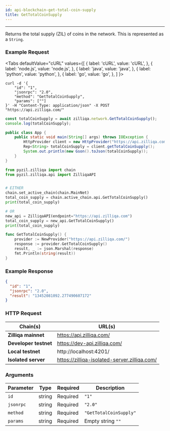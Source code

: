 ```yaml
---
id: api-blockchain-get-total-coin-supply
title: GetTotalCoinSupply
---
```


---

Returns the total supply (ZIL) of coins in the network. This is represented as a `String`.

### Example Request


<Tabs
  defaultValue="cURL"
  values={[
    { label: 'cURL', value: 'cURL', },
    { label: 'node.js', value: 'node.js', },
    { label: 'java', value: 'java', },
    { label: 'python', value: 'python', },
    { label: 'go', value: 'go', },
  ]
}>

<TabItem value="cURL">

```shell
curl -d '{
    "id": "1",
    "jsonrpc": "2.0",
    "method": "GetTotalCoinSupply",
    "params": [""]
}' -H "Content-Type: application/json" -X POST "https://api.zilliqa.com/"
```

</TabItem>
<TabItem value="node.js">

```js
const totalCoinSupply = await zilliqa.network.GetTotalCoinSupply();
console.log(totalCoinSupply);
```

</TabItem>
<TabItem value="java">

```java
public class App {
    public static void main(String[] args) throws IOException {
        HttpProvider client = new HttpProvider("https://api.zilliqa.com");
        Rep<String> totalCoinSupply = client.getTotalCoinSupply();
        System.out.println(new Gson().toJson(totalCoinSupply));
    }
}
```

</TabItem>
<TabItem value="python">

```python
from pyzil.zilliqa import chain
from pyzil.zilliqa.api import ZilliqaAPI


# EITHER
chain.set_active_chain(chain.MainNet)
total_coin_supply = chain.active_chain.api.GetTotalCoinSupply()
print(total_coin_supply)

# OR
new_api = ZilliqaAPI(endpoint="https://api.zilliqa.com")
total_coin_supply = new_api.GetTotalCoinSupply()
print(total_coin_supply)
```

</TabItem>

<TabItem value="go">

```go
func GetTotalCoinSupply() {
	provider := NewProvider("https://api.zilliqa.com/")
	response := provider.GetTotalCoinSupply()
	result, _ := json.Marshal(response)
	fmt.Println(string(result))
}
```

</TabItem>
</Tabs>

### Example Response

```json
{
  "id": "1",
  "jsonrpc": "2.0",
  "result": "13452081092.277490607172"
}
```

### HTTP Request

| Chain(s)              | URL(s)                                       |
| --------------------- | -------------------------------------------- |
| **Zilliqa mainnet**   | https://api.zilliqa.com/                     |
| **Developer testnet** | https://dev-api.zilliqa.com/                 |
| **Local testnet**     | http://localhost:4201/                       |
| **Isolated server**   | https://zilliqa-isolated-server.zilliqa.com/ |

### Arguments

| Parameter | Type   | Required | Description            |
| --------- | ------ | -------- | ---------------------- |
| `id`      | string | Required | `"1"`                  |
| `jsonrpc` | string | Required | `"2.0"`                |
| `method`  | string | Required | `"GetTotalCoinSupply"` |
| `params`  | string | Required | Empty string `""`      |
